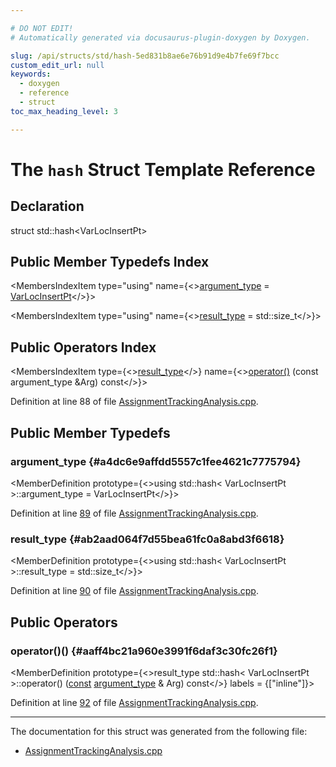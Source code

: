 ```yaml
---

# DO NOT EDIT!
# Automatically generated via docusaurus-plugin-doxygen by Doxygen.

slug: /api/structs/std/hash-5ed831b8ae6e76b91d9e4b7fe69f7bcc
custom_edit_url: null
keywords:
  - doxygen
  - reference
  - struct
toc_max_heading_level: 3

---
```





# The `hash` Struct Template Reference

<DoxygenPage pluginConfig={pluginConfig}>



## Declaration

<CodeBlock>struct std::hash&lt;VarLocInsertPt&gt;</CodeBlock>

## Public Member Typedefs Index

<MembersIndex>

<MembersIndexItem
  type="using"
  name={<><a href="#a4dc6e9affdd5557c1fee4621c7775794">argument&#95;type</a> = <a href="/docs/api/files/lib/lib/codegen/assignmenttrackinganalysis-cpp/#a6c7f6b65820380603c12c83d4d3b620c">VarLocInsertPt</a></>}>
</MembersIndexItem>

<MembersIndexItem
  type="using"
  name={<><a href="#ab2aad064f7d55bea61fc0a8abd3f6618">result&#95;type</a> = std::size&#95;t</>}>
</MembersIndexItem>

</MembersIndex>

## Public Operators Index

<MembersIndex>

<MembersIndexItem
  type={<><a href="#ab2aad064f7d55bea61fc0a8abd3f6618">result&#95;type</a></>}
  name={<><a href="#aaff4bc21a960e3991f6daf3c30fc26f1">operator()</a> (const argument&#95;type &amp;Arg) const</>}>
</MembersIndexItem>

</MembersIndex>


Definition at line 88 of file <a href="/docs/api/files/lib/lib/codegen/assignmenttrackinganalysis-cpp">AssignmentTrackingAnalysis.cpp</a>.

<SectionDefinition>

## Public Member Typedefs

### argument&#95;type {#a4dc6e9affdd5557c1fee4621c7775794}

<MemberDefinition
  prototype={<>using std::hash&lt; VarLocInsertPt &gt;::argument&#95;type =  VarLocInsertPt</>}>

Definition at line <a href="/docs/api/files/lib/lib/codegen/assignmenttrackinganalysis-cpp/#l00089">89</a> of file <a href="/docs/api/files/lib/lib/codegen/assignmenttrackinganalysis-cpp">AssignmentTrackingAnalysis.cpp</a>.
</MemberDefinition>

### result&#95;type {#ab2aad064f7d55bea61fc0a8abd3f6618}

<MemberDefinition
  prototype={<>using std::hash&lt; VarLocInsertPt &gt;::result&#95;type =  std::size&#95;t</>}>

Definition at line <a href="/docs/api/files/lib/lib/codegen/assignmenttrackinganalysis-cpp/#l00090">90</a> of file <a href="/docs/api/files/lib/lib/codegen/assignmenttrackinganalysis-cpp">AssignmentTrackingAnalysis.cpp</a>.
</MemberDefinition>

</SectionDefinition>

<SectionDefinition>

## Public Operators

### operator()() {#aaff4bc21a960e3991f6daf3c30fc26f1}

<MemberDefinition
  prototype={<>result&#95;type std::hash&lt; VarLocInsertPt &gt;::operator() (<a href="/docs/api/files/lib/lib/target/lib/target/aarch64/aarch64promoteconstant-cpp/#a90f8350fecae261c25be85d38b451bff">const</a> <a href="#a4dc6e9affdd5557c1fee4621c7775794">argument&#95;type</a> &amp; Arg) const</>}
  labels = {["inline"]}>

Definition at line <a href="/docs/api/files/lib/lib/codegen/assignmenttrackinganalysis-cpp/#l00092">92</a> of file <a href="/docs/api/files/lib/lib/codegen/assignmenttrackinganalysis-cpp">AssignmentTrackingAnalysis.cpp</a>.
</MemberDefinition>

</SectionDefinition>

<hr/>

The documentation for this struct was generated from the following file:

<ul>
<li><a href="/docs/api/files/lib/lib/codegen/assignmenttrackinganalysis-cpp">AssignmentTrackingAnalysis.cpp</a></li>
</ul>

</DoxygenPage>
